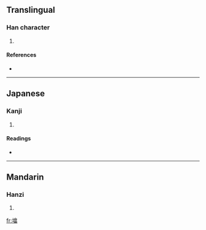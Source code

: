 {{see|塔}}
==Translingual==

===Han character===
{{Han char|rn=32|rad=土|as=11|sn=14|four=|canj=土人口田 (GORW)}}

# {{defn|Han|sort=土11}}

====References====
* {{Han ref|kx=0238.191|dkj=05443|dj=0476.260|hdz=10481.050|uh=5896|ud=22678}}

----

==Japanese==

===Kanji===
{{ja-kanji|grade=|rs=土11}}

# {{defn|Japanese}}

====Readings====
* {{ja-readings|on=[[とう]] (tō)|kun=}}

----

==Mandarin==

===Hanzi===
{{cmn-hanzi|pin=[[tǎ]] ([[ta3]])|wg=t'a<sup>3</sup>}}

# {{defn|Mandarin}}

[[fr:墖]]